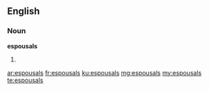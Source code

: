 ==English==

===Noun===
'''espousals'''

# {{plural of|[[espousal]]}}

[[ar:espousals]]
[[fr:espousals]]
[[ku:espousals]]
[[mg:espousals]]
[[my:espousals]]
[[te:espousals]]